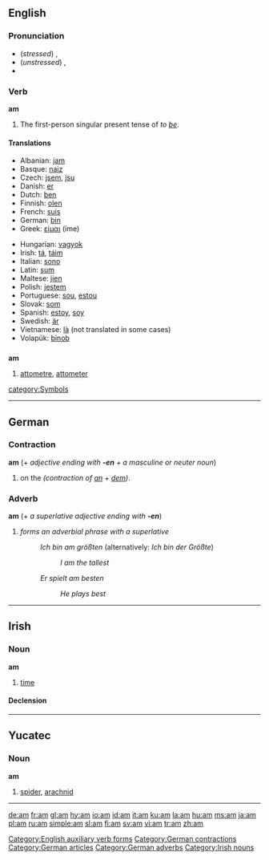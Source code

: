 {{see|ám|Am|AM|a.m.|-am}}
{{wikipedia|AM}}
==English==

{{rank|go|how|long|120|am|way|even|say}}

===Pronunciation===
*(''stressed'') {{IPA|/ˈæm/}}, {{SAMPA|/"{m/}}
*(''unstressed'') {{IPA|/əm/}}, {{SAMPA|/@m/}}
*{{audio|en-us-am.ogg|Audio (US)}}

===Verb===
'''am'''

# The first-person singular present tense of ''to [[be]]''.

==== Translations ====
{{top}}
*Albanian: [[jam]]
*Basque: [[naiz]]
*Czech: [[jsem]], [[jsu]]
*Danish: [[er]]
*Dutch: [[ben]]
*Finnish: [[olen]]
*French: [[suis]]
*German: [[bin]]
*Greek: [[είμαι]] (íme)
{{mid}}
*Hungarian: [[vagyok]]
*Irish: [[tá]], [[táim]]
*Italian: [[sono]]
*Latin: [[sum]]
*Maltese: [[jien]]
*Polish: [[jestem]]
*Portuguese: [[sou]], [[estou]]
*Slovak: [[som#Slovak|som]]
*Spanish: [[estoy]], [[soy]]
*Swedish: [[är]]
*Vietnamese: [[là]] (not translated in some cases)
*Volapük: [[binob]]
{{bottom}}

==={{Abbreviation}}===
'''am'''
#[[attometre]], [[attometer]]

[[Category:English auxiliary verb forms]]
[[category:Symbols]]

----

==German==

===Contraction===
'''am''' (+ ''adjective ending with '''-en''' + a masculine or neuter noun'')

# on the ''(contraction of [[an#German|an]] + [[dem#German|dem]])''.

===Adverb===
'''am''' (+ ''a superlative adjective ending with '''-en''''')
# ''forms an adverbial phrase with a superlative''
#:''Ich bin am größten'' (alternatively: ''Ich bin der Größte'')
#::''I am the tallest''
#:''Er spielt am besten''
#::''He plays best''

[[Category:German contractions]]
[[Category:German articles]]
[[Category:German adverbs]]

----

==Irish==
===Noun===
'''am''' {{m}}

# [[time]]

====Declension====
{{ga noun m3|a|m|ma|manna}}

[[Category:Irish nouns]]

----

==Yucatec==

===Noun===
'''am'''

# [[spider]], [[arachnid]]

----

[[de:am]]
[[fr:am]]
[[gl:am]]
[[hy:am]]
[[io:am]]
[[id:am]]
[[it:am]]
[[ku:am]]
[[la:am]]
[[hu:am]]
[[ms:am]]
[[ja:am]]
[[pl:am]]
[[ru:am]]
[[simple:am]]
[[sl:am]]
[[fi:am]]
[[sv:am]]
[[vi:am]]
[[tr:am]]
[[zh:am]]